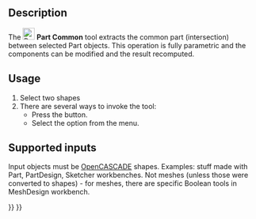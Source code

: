 <languages/>

{{Docnav
|[[Part_Fuse|Fuse]]
|[[Part_JoinConnect|JoinConnect]]
|[[Part_Workbench|Part]]
|IconL=Part_Fuse.svg
|IconR=Part_JoinConnect.svg
|IconC=Workbench_Part.svg
}}

{{GuiCommand
|Name=Part Common
|MenuLocation=Part → Boolean → Common
|Workbenches=[[Part_Workbench|Part]]
|SeeAlso=[[Part_Boolean|Part Boolean]], [[Part_Cut|Part Cut]], [[Part_Fuse|Part Fuse]]
}}

==Description==

The [[Image:Part_Common.svg|24px]] '''Part Common''' tool extracts the common part (intersection) between selected Part objects. This operation is fully parametric and the components can be modified and the result recomputed.

== Usage ==

# Select two shapes
# There are several ways to invoke the tool:
#* Press the {{Button|[[Image:Part_Common.svg|16px]] [[Part_Common|Common]]}} button.
#* Select the {{MenuCommand|Part → Boolean → [[Image:Part_Common.svg|16px]] Common}} option from the menu.

== Supported inputs ==

Input objects must be [[OpenCASCADE|OpenCASCADE]] shapes. Examples: stuff made with Part, PartDesign, Sketcher workbenches. Not meshes (unless those were converted to shapes) - for meshes, there are specific Boolean tools in MeshDesign workbench.


{{Docnav
|[[Part_Fuse|Fuse]]
|[[Part_JoinConnect|JoinConnect]]
|[[Part_Workbench|Part]]
|IconL=Part_Fuse.svg
|IconR=Part_JoinConnect.svg
|IconC=Workbench_Part.svg
}}

{{Part_Tools_navi{{#translation:}}}}
{{Userdocnavi{{#translation:}}}}